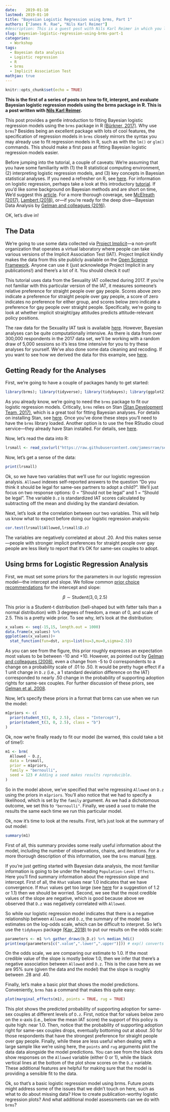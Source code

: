 ```yaml
---
date:    2019-01-10
lastmod: 2019-01-10
title: "Bayesian Logistic Regression using brms, Part 1"
authors: ["James R. Rae", "Nils Karl Reimer"]
#description: This is a guest post with Nils Karl Reimer in which you learn how to fit Bayesian logistic regression models using the brms package in R.
slug: bayesian-logistic-regression-using-brms-part-1
categories:
  - Workshop
tags:
  - Bayesian data analysis
  - Logistic regression
  - R
  - brms
  - Implicit Association Test
mathjax: true
---
```


```r
knitr::opts_chunk$set(echo = TRUE)
```
**This is the first of a series of posts on how to fit, interpret, and evaluate Bayesian logistic regression models using the brms package in R. This is a post written with [Nils Karl Reimer](https://nilsreimer.com/).**


This post provides a gentle introduction to fitting Bayesian logistic regression models using the `brms` package in R [(B&uuml;rkner, 2017)](https://doi.org/10.18637/jss.v080.i01). Why use `brms`? Besides being an excellent package with lots of cool features, the specification of regression models in `brms` closely mirrors the syntax you may already use to fit regression models in R, such as with the `lm()` or `glm()` commands. This should make a first pass at fitting Bayesian logistic regression models easier.

Before jumping into the tutorial, a couple of caveats: We're assuming that you have some familiarity with (1) the R statistical computing environment, (2) interpreting logistic regression models, and (3) key concepts in Bayesian statistical analyses. If you need a refresher on R, see [here](https://cran.r-project.org/doc/manuals/r-release/R-intro.pdf). For information on logistic regression, perhaps take a look at this introductory [tutorial](https://www.theanalysisfactor.com/introduction-to-logistic-regression/). If you'd like some background on Bayesian methods and are short on time, We'd suggest this [article](https://link.springer.com/article/10.3758/s13423-016-1221-4). For a more thorough coverage, see [McElreath (2017)](https://xcelab.net/rm/statistical-rethinking/), [Lambert (2018)](https://uk.sagepub.com/en-gb/eur/a-student%E2%80%99s-guide-to-bayesian-statistics/book245409), or---if you're ready for the deep dive---Bayesian Data Analysis by [Gelman and colleagues (2016)](http://www.stat.columbia.edu/~gelman/book/).

OK, let's dive in!

## The Data

We're going to use some data collected via [Project Implicit](https://implicit.harvard.edu/implicit/)---a non-profit organization that operates a virtual laboratory where people can take various versions of the Implicit Association Test (IAT). Project Implicit kindly makes the data from this site publicly available on the [Open Science Framework](https://osf.io/y9hiq/). Anyone can use it (just acknowledge Project Implicit in any publications!) and there's a lot of it. You should check it out!

This tutorial uses data from the Sexuality IAT collected during 2017. If you're not familiar with this particular version of the IAT, it measures someone's relative preference for straight people over gay people. Scores above zero indicate a preference for straight people over gay people, a score of zero indicates no preference for either group, and scores below zero indicate a preference for gay people over straight people. Specifically, we're going to look at whether implicit straight/gay attitudes predicts attitude-relevant policy positions.

The raw data for the Sexuality IAT task is available [here](https://osf.io/ctqxo/). However, Bayesian analyses can be quite computationally intensive. As there is data from over 300,000 respondents in the 2017 data set, we'll be working with a random draw of 5,000 sessions so it's less time intensive for you to try these analyses for yourself. We've also done some data cleaning and recoding. If you want to see how we derived the data for this example, see [here](https://github.com/jamesrrae/sexuality-iat-website-data/).

## Getting Ready for the Analyses

First, we're going to have a couple of packages handy to get started:

```r
library(brms); library(tidyverse); library(tidybayes); library(ggplot2); library(LaplacesDemon)
```

As you already know, we're going to need the `brms` package to fit our logistic regression models. Critically, `brms` relies on Stan [(Stan Development Team, 2017)](https://mc-stan.org/), which is a great tool for fitting Bayesian analyses. For details on installing Stan, see [here](https://github.com/stan-dev/rstan/wiki/RStan-Getting-Started). Once you've done these steps you'll need to have the `brms` library loaded. Another option is to use the free RStudio cloud service---they already have Stan installed. For details, see [here](https://andrewgelman.com/2018/10/12/stan-on-the-web-for-free-thanks-to-rstudio/).

Now, let's read the data into R:

```r
lrsmall <- read_csv(url("https://raw.githubusercontent.com/jamesrrae/sexuality-iat-website-data/master/lrsmall.csv"))
```

Now, let's get a sense of the data:

```r
print(lrsmall)
```

Ok, so we have two variables that we'll use for our logistic regression analysis. `Allowed` indexes self-reported answers to the question "Do you think it should be legal for same-sex partners to adopt a child?". We'll just focus on two response options: 0 = "Should not be legal" and 1 = "Should be legal". The variable `D.z` is standardized IAT scores calculated by subtracting off the mean and dividing by the standard deviation. 

Next, let's look at the correlation between our two variables. This will help us know what to expect before doing our logistic regression analysis:

```r
cor.test(lrsmall$Allowed,lrsmall$D.z)
```

The variables are negatively correlated at about .20. And this makes sense---people with stronger implicit preferences for straight people over gay people are less likely to report that it's OK for same-sex couples to adopt.

## Using brms for Logistic Regression Analysis

First, we must set some priors for the parameters in our logistic regression model---the intercept and slope. We follow common [prior choice recommendations](https://github.com/stan-dev/stan/wiki/Prior-Choice-Recommendations) for the intercept and slope:

$$ \beta \sim \text{Student}(3, 0, 2.5) $$

This prior is a Student-t distribution (bell-shaped but with fatter tails than a normal distribution) with 3 degrees of freedom, a mean of 0, and scale of 2.5. This is a pretty wide prior. To see why, let's look at the distribution: 

```r
x_values <- seq(-15,15, length.out = 1000)
data.frame(x_values) %>%
ggplot(aes(x_values))+
  stat_function(fun=dst, args=list(nu=3,mu=0,sigma=2.5))
```

As you can see from the figure, this prior roughly expresses an expectation most values to be between -10 and +10. However, as pointed out by [Gelman and colleagues (2008)](https://projecteuclid.org/download/pdfview_1/euclid.aoas/1231424214), even a change from -5 to 0 correspondents to a change on a probability scale of .01 to .50. It would be pretty huge effect if a 1 unit change in `D.z` (i.e., a 1 standard deviation difference on the IAT) corresponded to nearly .50 change in the probability of supporting adoption rights for same-sex couples. For further discussion of these priors, see [Gelman et al. 2008](https://projecteuclid.org/download/pdfview_1/euclid.aoas/1231424214). 

Now, let's specify these priors in a format that brms can use when we run the model:

```r
m1priors <- c(
  prior(student_t(3, 0, 2.5), class = "Intercept"),
  prior(student_t(3, 0, 2.5), class = "b")
)
```

Ok, now we're finally ready to fit our model (be warned, this could take a bit of time!):

```r
m1 <- brm(
  Allowed ~ D.z,
  data = lrsmall,
  prior = m1priors,
  family = "bernoulli",
  seed = 123 # Adding a seed makes results reproducible.
) 
```

So in the model above, we've specified that we're regressing `Allowed` on `D.z` using the priors in `m1priors`. You'll also notice that we had to specify a likelihood, which is set by the `family` argument. As we had a dichotomous outcome, we set this to `"bernoulli"`. Finally, we used a `seed` to make the results the same each time we run this particular model.

Ok, now it's time to look at the results. First, let's just look at the summary of out model:

```r
summary(m1)
```

First of all, this summary provides some really useful information about the model, including the number of observations, chains, and iterations. For a more thorough description of this information, see the `brms` manual [here](https://cran.r-project.org/web/packages/brms/brms.pdf).  

If you're just getting started with Bayesian data analysis, the most familiar information is going to be under the heading `Population-Level Effects`. Here you'll find summary information about the regression slope and intercept. First of all, the `Rhat` values near 1.0 indicates that we have convergence. If `Rhat` values get too large (see [here](https://blog.stata.com/2016/05/26/gelman-rubin-convergence-diagnostic-using-multiple-chains/) for a suggestion of 1.2 or 1.1) then we should be worried. Second, we see that the most credible values of the slope are negative, which is good because above we observed that `D.z` was negatively correlated with `Allowed`. 

So while our logistic regression model indicates that there is a negative relationship between `Allowed` and `D.z`, the summary of the model has estimates on the log-odds scale, which can be difficult to interpret. So let's use the `tidybayes` package [(Kay, 2018)](http://mjskay.github.io/tidybayes/) to put our results on the odds scale:

```r
parameters <- m1 %>% gather_draws(b_D.z) %>% median_hdi()
print(exp(parameters[c(".value",".lower",".upper")])) # exp() converts log-odds to odds
```

On the odds scale, we are comparing our estimate to 1.0. If the most credible value of the slope is mostly below 1.0, then we infer that there's a negative association between `Allowed` and `D.z`. This is the case here as we are 95% sure (given the data and the model) that the slope is roughly between .28 and .40.

Finally, let's make a basic plot that shows the model predictions. Conveniently, `brms` has a command that makes this quite easy:

```r
plot(marginal_effects(m1), points = TRUE, rug = TRUE)
```

This plot shows the predicted probability of supporting adoption for same-sex couples at different levels of `D.z`. First, notice that for values below zero on the x-axis (i.e., below the mean IAT score) the support of this policy is quite high: near 1.0. Then, notice that the probability of supporting adoption right for same-sex couples drops, eventually bottoming out at about .50 for those respondents that have the strongest preference for straight people over gay people. Finally, while these are less useful when dealing with a large sample like we're using here, the `points` and `rug` arguments plot the data data alongside the model predictions. You can see from the black dots show responses on the `Allowed` variable (either 0 or 1), while the black vertical lines at the bottom of the plot show scores on the `D.z` variable. These additional features are helpful for making sure that the model is providing a sensible fit to the data.

Ok, so that's a basic logistic regression model using brms. Future posts might address some of the issues that we didn't touch on here, such as what to do about missing data? How to create publication-worthy logistic regression plots? And what additional model assessments can we do with `brms`?